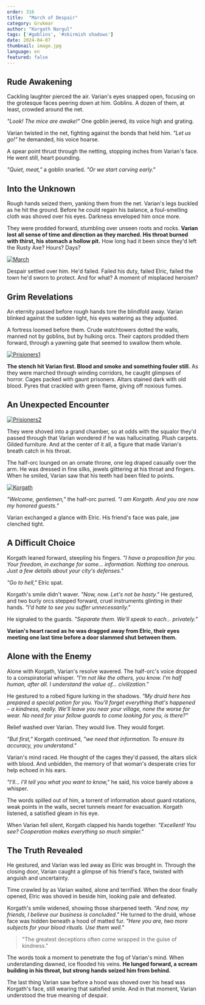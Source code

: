 ```yaml
---
order: 316
title:  "March of Despair"
category: Grukmar
author: "Korgath Nargul"
tags: ['#goblins', '#skirmish shadows']
date: 2024-04-07
thumbnail: image.jpg
language: en
featured: false
---
```


## Rude Awakening

Cackling laughter pierced the air. Varian's eyes snapped open, focusing on the grotesque faces peering down at him. Goblins. A dozen of them, at least, crowded around the net.

*"Look! The mice are awake!"* One goblin jeered, its voice high and grating.

Varian twisted in the net, fighting against the bonds that held him. *"Let us go!"* he demanded, his voice hoarse.

A spear point thrust through the netting, stopping inches from Varian's face. He went still, heart pounding.

*"Quiet, meat,"* a goblin snarled. *"Or we start carving early."*

## Into the Unknown

Rough hands seized them, yanking them from the net. Varian's legs buckled as he hit the ground. Before he could regain his balance, a foul-smelling cloth was shoved over his eyes. Darkness enveloped him once more.

They were prodded forward, stumbling over unseen roots and rocks. **Varian lost all sense of time and direction as they marched. His throat burned with thirst, his stomach a hollow pit.** How long had it been since they'd left the Rusty Axe? Hours? Days?

[![March](https://i.imgur.com/BbOMj7c.jpeg)](https://i.imgur.com/BbOMj7c.jpeg)

Despair settled over him. He'd failed. Failed his duty, failed Elric, failed the town he'd sworn to protect. And for what? A moment of misplaced heroism?

## Grim Revelations

An eternity passed before rough hands tore the blindfold away. Varian blinked against the sudden light, his eyes watering as they adjusted.

A fortress loomed before them. Crude watchtowers dotted the walls, manned not by goblins, but by hulking orcs. Their captors prodded them forward, through a yawning gate that seemed to swallow them whole.

[![Prisioners1](https://i.imgur.com/jVtsE5g.jpeg)](https://i.imgur.com/jVtsE5g.jpeg)

**The stench hit Varian first. Blood and smoke and something fouler still.** As they were marched through winding corridors, he caught glimpses of horror. Cages packed with gaunt prisoners. Altars stained dark with old blood. Pyres that crackled with green flame, giving off noxious fumes.

## An Unexpected Encounter

[![Prisioners2](https://i.imgur.com/pxIwYc3.jpeg)](https://i.imgur.com/pxIwYc3.jpeg)

They were shoved into a grand chamber, so at odds with the squalor they'd passed through that Varian wondered if he was hallucinating. Plush carpets. Gilded furniture. And at the center of it all, a figure that made Varian's breath catch in his throat.

The half-orc lounged on an ornate throne, one leg draped casually over the arm. He was dressed in fine silks, jewels glittering at his throat and fingers. When he smiled, Varian saw that his teeth had been filed to points.

[![Korgath](https://i.imgur.com/wTncNup.jpeg)](https://i.imgur.com/wTncNup.jpeg)

*"Welcome, gentlemen,"* the half-orc purred. *"I am Korgath. And you are now my honored guests."*

Varian exchanged a glance with Elric. His friend's face was pale, jaw clenched tight.

## A Difficult Choice

Korgath leaned forward, steepling his fingers. *"I have a proposition for you. Your freedom, in exchange for some... information. Nothing too onerous. Just a few details about your city's defenses."*

*"Go to hell,"* Elric spat.

Korgath's smile didn't waver. *"Now, now. Let's not be hasty."* He gestured, and two burly orcs stepped forward, cruel instruments glinting in their hands. *"I'd hate to see you suffer unnecessarily."*

He signaled to the guards. *"Separate them. We'll speak to each... privately."*

**Varian's heart raced as he was dragged away from Elric, their eyes meeting one last time before a door slammed shut between them.**

## Alone with the Enemy

Alone with Korgath, Varian's resolve wavered. The half-orc's voice dropped to a conspiratorial whisper. *"I'm not like the others, you know. I'm half human, after all. I understand the value of... civilization."*

He gestured to a robed figure lurking in the shadows. *"My druid here has prepared a special potion for you. You'll forget everything that's happened – a kindness, really. We'll leave you near your village, none the worse for wear. No need for your fellow guards to come looking for you, is there?"*

Relief washed over Varian. They would live. They would forget.

*"But first,"* Korgath continued, *"we need that information. To ensure its accuracy, you understand."*

Varian's mind raced. He thought of the cages they'd passed, the altars slick with blood. And unbidden, the memory of that woman's desperate cries for help echoed in his ears.

*"I'll... I'll tell you what you want to know,"* he said, his voice barely above a whisper.

The words spilled out of him, a torrent of information about guard rotations, weak points in the walls, secret tunnels meant for evacuation. Korgath listened, a satisfied gleam in his eye.

When Varian fell silent, Korgath clapped his hands together. *"Excellent! You see? Cooperation makes everything so much simpler."*

## The Truth Revealed

He gestured, and Varian was led away as Elric was brought in. Through the closing door, Varian caught a glimpse of his friend's face, twisted with anguish and uncertainty.

Time crawled by as Varian waited, alone and terrified. When the door finally opened, Elric was shoved in beside him, looking pale and defeated.

Korgath's smile widened, showing those sharpened teeth. *"And now, my friends, I believe our business is concluded."* He turned to the druid, whose face was hidden beneath a hood of matted fur. *"Here you are, two more subjects for your blood rituals. Use them well."*

> "The greatest deceptions often come wrapped in the guise of kindness."

The words took a moment to penetrate the fog of Varian's mind. When understanding dawned, ice flooded his veins. **He lunged forward, a scream building in his throat, but strong hands seized him from behind.**

The last thing Varian saw before a hood was shoved over his head was Korgath's face, still wearing that satisfied smile. And in that moment, Varian understood the true meaning of despair.